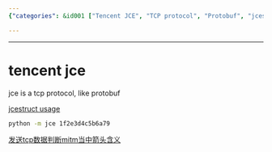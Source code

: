 ```yaml
---
{"categories": &id001 ["Tencent JCE", "TCP protocol", "Protobuf", "jcestruct", "data transmission", "TcpCommunication module", "Python programming"], "category": "Network communication", "date": "2022-11-03 05:36:01", "description": "Tencent JCE is a TCP protocol that shares similarities with Protobuf. It utilizes jcestruct for implementation and can be employed by executing 'python -m jce' along with the data. Through TCP communication, the transmitted data can be acquired and deciphered using Python's TcpCommunication module.", "tags": *id001, "title": "tencent jce"}

---
```


------

# tencent jce

jce is a tcp protocol, like protobuf

[jcestruct usage](https://curatedpython.com/p/tencent-jce-yanyongyu-jcestruct/index.html)

```bash
python -m jce 1f2e3d4c5b6a79
```

[发送tcp数据判断mitm当中箭头含义](https://wiki.python.org/moin/TcpCommunication#:~:text=Here%27s%20simple%20code%20to%20send%20and%20receive%20data,BUFFER_SIZE%20%3D%201024%209%20MESSAGE%20%3D%20"Hello%2C%20World%21")


